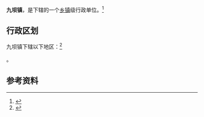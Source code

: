 {{中国乡级行政区|52/03/22/109/000}}

'''九坝镇'''，是{{PRC admin/fullname|52/03/22/109/000|3}}下辖的一个[[乡镇|乡镇]]级行政单位。<ref>{{PRC admin/ref sgc|{{PRC admin/parent|52/03/22/109/000}}}}</ref>

== 行政区划 ==

九坝镇下辖以下地区：<ref>{{PRC admin/ref sgc|52/03/22/109/000}}</ref>

{{PRC admin/children|52/03/22/109/000}}。

== 参考资料 ==

{{reflist}}

{{行政区划小作品}}
{{PRC admin/navcat|52/03/22/109/000}}